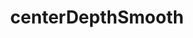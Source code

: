 ---
title: centerDepthSmooth
description: centerDepthSmooth
sidebar:
  label: centerDepthSmooth
  order: 1
  badge:
    text: Outdated
    variant: caution
---